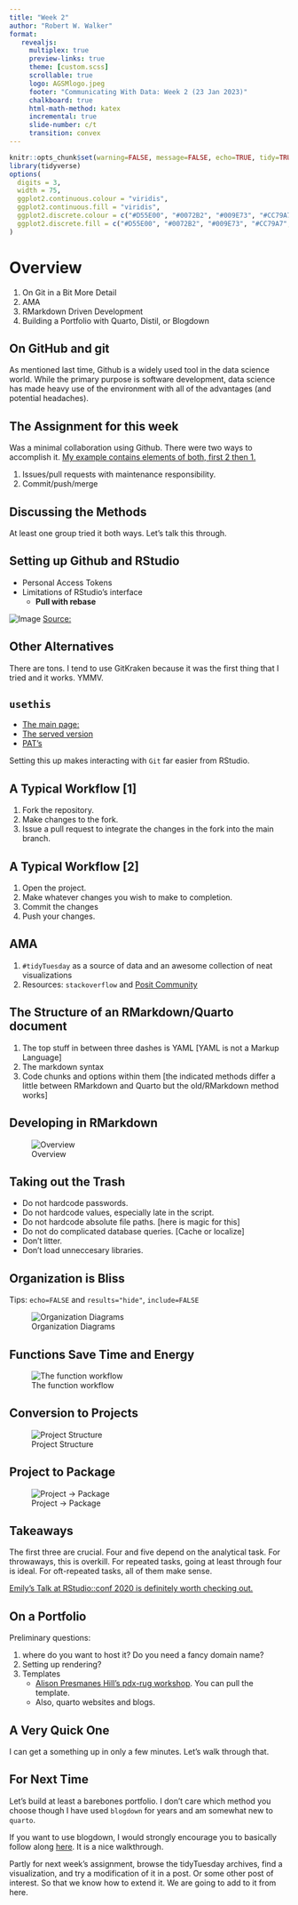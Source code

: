 ```yaml
---
title: "Week 2"
author: "Robert W. Walker"
format: 
   revealjs:
     multiplex: true
     preview-links: true
     theme: [custom.scss]
     scrollable: true
     logo: AGSMlogo.jpeg
     footer: "Communicating With Data: Week 2 (23 Jan 2023)"
     chalkboard: true
     html-math-method: katex
     incremental: true
     slide-number: c/t
     transition: convex
---
```


```r
knitr::opts_chunk$set(warning=FALSE, message=FALSE, echo=TRUE, tidy=TRUE, comment=NA, prompt=FALSE, fig.height=6, fig.width=6.5, fig.retina = 3, dev = 'svg', eval=TRUE)
library(tidyverse)
options(
  digits = 3,
  width = 75,
  ggplot2.continuous.colour = "viridis",
  ggplot2.continuous.fill = "viridis",
  ggplot2.discrete.colour = c("#D55E00", "#0072B2", "#009E73", "#CC79A7", "#E69F00", "#56B4E9", "#F0E442"),
  ggplot2.discrete.fill = c("#D55E00", "#0072B2", "#009E73", "#CC79A7", "#E69F00", "#56B4E9", "#F0E442")
)
```

# Overview

1. On Git in a Bit More Detail
2. AMA
3. RMarkdown Driven Development
4. Building a Portfolio with Quarto, Distil, or Blogdown


## On GitHub and git

As mentioned last time, Github is a widely used tool in the data science world.  While the primary purpose is software development, data science has made heavy use of the environment with all of the advantages (and potential headaches).

## The Assignment for this week

Was a minimal collaboration using Github.  There were two ways to accomplish it.  [My example contains elements of both, first 2 then 1.](https://github.com/RW-Squared/CWDHW/commits/main)

1. Issues/pull requests with maintenance responsibility.  
2. Commit/push/merge

## Discussing the Methods

At least one group tried it both ways.  Let's talk this through.

## Setting up Github and RStudio

- Personal Access Tokens
- Limitations of RStudio's interface
   - **Pull with rebase**
   
![Image](./img/Screenshot 2023-01-23 at 12.32.04 PM.png)
[Source:](https://www.atlassian.com/git/tutorials/rewriting-history/git-rebase)

## Other Alternatives

There are tons.  I tend to use GitKraken because it was the first thing that I tried and it works.  YMMV.

## `usethis`

- [The main page:](https://github.com/r-lib/usethis)
- [The served version](https://usethis.r-lib.org/index.html)
- [PAT's](https://usethis.r-lib.org/reference/github-token.html)

Setting this up makes interacting with `Git` far easier from RStudio.

## A Typical Workflow [1]

1. Fork the repository.
2. Make changes to the fork.
3. Issue a pull request to integrate the changes in the fork into the main branch.

## A Typical Workflow [2]

1. Open the project.
2. Make whatever changes you wish to make to completion.
3. Commit the changes
4. Push your changes.

## AMA

1. `#tidyTuesday` as a source of data and an awesome collection of neat visualizations
2. Resources: `stackoverflow` and [Posit Community](https://community.rstudio.com/)

## The Structure of an RMarkdown/Quarto document

1. The top stuff in between three dashes is YAML [YAML is not a Markup Language]
2. The markdown syntax
3. Code chunks and options within them [the indicated methods differ a little between RMarkdown and Quarto but the old/RMarkdown method works]

## Developing in RMarkdown

![Overview](./img/Screenshot 2023-01-23 at 2.19.22 PM.png)

## Taking out the Trash

- Do not hardcode passwords.
- Do not hardcode values, especially late in the script.
- Do not hardcode absolute file paths. [here is magic for this]
- Do not do complicated database queries. [Cache or localize]
- Don’t litter.
- Don’t load unneccesary libraries.

## Organization is Bliss

Tips: `echo=FALSE` and `results="hide"`, `include=FALSE`

![Organization Diagrams](./img/Screenshot 2023-01-23 at 2.24.25 PM.png)

## Functions Save Time and Energy

![The function workflow](./img/Screenshot 2023-01-23 at 2.26.38 PM.png)

## Conversion to Projects

![Project Structure](./img/Screenshot 2023-01-23 at 2.28.55 PM.png)

## Project to Package

![Project -> Package](./img/Screenshot 2023-01-23 at 2.29.46 PM.png)

## Takeaways

The first three are crucial.  Four and five depend on the analytical task.  For throwaways, this is overkill.  For repeated tasks, going at least through four is ideal.  For oft-repeated tasks, all of them make sense.

[Emily's Talk at RStudio::conf 2020 is definitely worth checking out.](https://resources.rstudio.com/rstudio-conf-2020/rmarkdown-driven-development-emily-riederer)

## On a Portfolio

Preliminary questions: 

1. where do you want to host it?  Do you need a fancy domain name?
2. Setting up rendering?
3. Templates 
   - [Alison Presmanes Hill's pdx-rug workshop](https://github.com/apreshill/blogdown-workshop). You can pull the template.
   - Also, quarto websites and blogs.

## A Very Quick One

I can get a something up in only a few minutes.  Let's walk through that.

## For Next Time

Let's build at least a barebones portfolio.  I don't care which method you choose though I have used `blogdown` for years and am somewhat new to `quarto`.

If you want to use blogdown, I would strongly encourage you to basically follow along [here](https://www.apreshill.com/slides/blogdown-workshop-slides.html).  It is a nice walkthrough.

Partly for next week's assignment, browse the tidyTuesday archives, find a visualization, and try a modification of it in a post.  Or some other post of interest. So that we know how to extend it.  We are going to add to it from here.